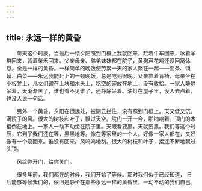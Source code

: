 ```yaml
---
---
---
```

title: 永远一样的黄昏
---




　　每天这个时辰，当最后一缕夕阳照到门框上我就回来，赶着牛车回来，吆着羊群回来，背着柴禾回来。父亲母亲、弟弟妹妹都在院子，黄狗芦花鸡还没回窝休息。全是一样的黄昏。一样简单的晚饭使劳累一天的家人聚在一起——面条、馍馍、白菜——永远我能赶上的一顿晚饭，总是吃到很晚。父亲靠着背椅，母亲坐在小板凳上，儿女们蹲在土块和木头上，吃空的碗放在地上，没有收拾。一家人静静呆着，天渐渐黑了，谁也看不见谁了，还静静呆着。油灯在屋子里，没人去点着，也没人说一句话。

　　另外一个黄昏，夕阳在很远处，被阴云拦住，没有照到门框上。天又低又沉。满院子的风。很大的树枝和叶子，飘过天空。院门一开一合，啪啪响着。顶门的木棍倒在地上。一家人一动不动坐在院子里。天眼看要黑。天就要黑。我们等这个时辰，它到了我们还在等，黑黑地等。像在等家里的一个人。好像一家人都在，又好像有一个没回来。谁没有回来。风呜呜地刮。很大的树枝和叶子，接连不断地飘过头顶。

　　风给你开门，给你关门。

　　很多年前，我们都在的时候，我们开始了等候。那时我们似乎已经知道， 日后能够等候我们的，依旧是静坐在那些永远一样的黄昏里，一动不动的我们自己。
